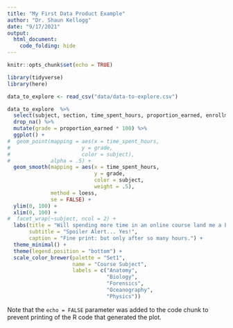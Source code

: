 ```yaml
---
title: "My First Data Product Example"
author: "Dr. Shaun Kellogg"
date: "9/17/2021"
output: 
  html_document:
    code_folding: hide
---
```


```r
knitr::opts_chunk$set(echo = TRUE)
```

```r
library(tidyverse)
library(here)

data_to_explore <- read_csv("data/data-to-explore.csv")

data_to_explore  %>% 
  select(subject, section, time_spent_hours, proportion_earned, enrollment_status, int) %>%
  drop_na() %>%
  mutate(grade = proportion_earned * 100) %>%
  ggplot() +
#  geom_point(mapping = aes(x = time_spent_hours, 
#                       y = grade,
#                       color = subject),
#             alpha = .5) +
  geom_smooth(mapping = aes(x = time_spent_hours, 
                            y = grade,
                            color = subject,
                            weight = .5),
              method = loess,
              se = FALSE) +
  ylim(0, 100) + 
  xlim(0, 100) +
#  facet_wrap(~subject, ncol = 2) +
  labs(title = "Will spending more time in an online course land me a better grade?",
       subtitle = "Spoiler Alert... Yes!",
       caption = "Fine print: but only after so many hours.") +
  theme_minimal() +
  theme(legend.position = "bottom") +
  scale_color_brewer(palette = "Set1",
                     name = "Course Subject", 
                     labels = c("Anatomy", 
                                "Biology", 
                                "Forensics", 
                                "Oceanography", 
                                "Physics"))
```

Note that the `echo = FALSE` parameter was added to the code chunk to prevent printing of the R code that generated the plot.
